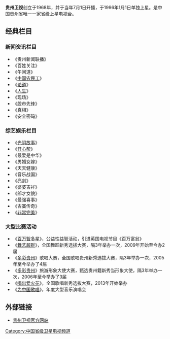 {{unreferenced|time=2017-10-28T01:05:48+00:00}}
{{pp-semi-sock|small=yes}}
{{TV channel|[[贵州广播电视台|贵州广播电视台]]}}
{{頻道資訊
| 頻道名稱         = 贵州卫视
| 頻道圖片檔案     = Guizhou tv.jpg
| 頻道圖片尺寸     = 
| 頻道圖片名稱     = 
| 所屬國家         = {{CHN}}
| 所屬國家或地區   = 
| 總部所在         = {{CHN}}[[贵州省|贵州省]][[贵阳市|贵阳市]]
| 播放地區         = 中国大陆、香港
| 成立日期         = 1968年7月1日
| 試播日期         = 1968年7月1日
| 上星日期         = 1996年1月1日
| 停播日期         = 
| 頻道語言         = 汉语普通话
| 頻道呼號         = 贵州卫视
| 頻道類別         = 综合
| 視頻格式         = [[標準畫質電視|SDTV]] ([[576i|576i]] [[縱橫比_(圖像)|16:9]])<br/>[[高清晰度电视|HDTV]] ([[1080i|1080i]] [[縱橫比_(圖像)|16:9]])
| 收視率           = 
| 收視率調查時間   = 
| 收視率資料來源   = 
| 頻道口號         = 正青春 爱绽放
| 擁有者           = [[贵州广播电视台|贵州广播电视台]]
| 持股者           = 
| 前頻道名稱       = 
| 被取代名稱       = 
| 前頻道呼號       = 
| 被取代呼號       = 
| 集團同類頻道     = 
| 重播服務頻道     = 
| 頻道官方網站     = http://www.gzstv.com/
| 備註             = 
| 無線電視供應商01 = 
| 無線電視頻道數01 = 
| 數位電視供應商01 = 
| 數位電視頻道數01 = 
| 數位電視供應商02 = 
| 數位電視頻道數02 = 
| 數位電視供應商03 = 
| 數位電視頻道數03 = 
| 有線電視供應商01 = 中国大陆地区有线电视供应商
| 有線電視頻道數01 = 随地区而变
| 衛星電視供應商01 = 
| 衛星電視頻道數01 = 
| 線上收看網站01   = PPS在线直播
| 線上收看網址01   = [http://live.pps.tv/index.php/program/33 贵州卫视直播页]
| 線上收看網站02   = 腾讯在线直播
| 線上收看網址02   = [http://v.qq.com/live/tv/44.html 贵州卫视直播页]
}}

'''贵州卫视'''创立于1968年，并于当年7月1日开播，于1996年1月1日单独上星。是中国贵州省唯一一家省级上星电视台。

== 经典栏目==
===新闻资讯栏目===
*《贵州新闻联播》
*《百姓关注》
*《午间道》
*《[[中国农民工|中国农民工]]》
*《[[论道|论道]]》
*《[[人生|人生]]》
*《现场》
*《股市先锋》
*《真相》
*《安全密码》

===综艺娱乐栏目===
*《[[光阴故事|光阴故事]]》 
*《[[开心帮|开心帮]]》 
*《最爱是中华》
*《男婚女嫁》
*《天天健康》
*《音乐战国》
*《亮剑》
*《婆婆吉祥》
*《郎才女貌》
*《最强喜事》
*《古寨传奇》
*《[[非常完美_(电视节目)|非常完美]]》

===大型比赛活动===
*《[[百万智多星|百万智多星]]》，公益性益智活动，引进英国电视节目《百万富翁》
*《[[舞艺超群|舞艺超群]]》，全国舞蹈新秀选拔大赛，隔3年举办一次，2009年开始至今办2届
*《[[多彩贵州|多彩贵州]]》歌唱大赛，全国歌唱贵州新秀选拔大赛，隔3年举办一次，2005年至今举办了4届
*《[[多彩贵州|多彩贵州]]》旅游形象大使大赛，甄选贵州籍新秀当形象大使，隔3年举办一次，2006年至今举办了3届
*《[[唱出爱火花|唱出爱火花]]》，全国歌唱新秀选拔大赛，2013年开始举办
*《[[为中国歌唱|为中国歌唱]]》，年度大型音乐演唱会

==外部链接==
*[http://www.gzstv.com 贵州卫视官方网站] {{Wayback|url=http://www.gzstv.com/ |date=20201122191518 }}

{{贵州广播电视台}}
{{贵州卫视电视节目}}
{{中国大陆电视台}}

[[Category:中国省级卫星电视频道|Category:中国省级卫星电视频道]]